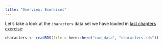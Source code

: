 ```yaml
---
title: "Overview: Exercises"
---
```


Let's take a look at the `characters` data set we have loaded in [last chapters exercise](../load_data/load_data_exercise.qmd):

::: {.callout-caution icon="false"}
```r
characters <- readRDS(file = here::here("raw_data", "characters.rds"))
```
:::
